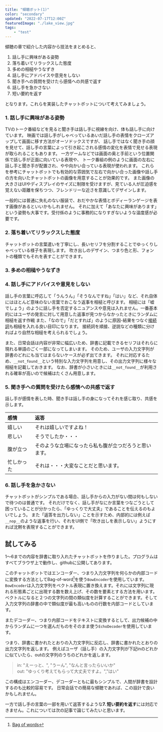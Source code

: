 ```yaml
---
title: "傾聴ボット(1)"
color: "secondary"
updated: "2022-07-17T12:00Z"
featuredImage: "./lake_view.jpg"
tags: 
    - "test"
---
```



傾聴の章で紹介した内容から技法をまとめると、

1. 話し手に興味がある姿勢
2. 落ち着いてリラックスした態度
3. 多めの相槌やうなずき
4. 話し手にアドバイスや意見をしない
5. 聞き手への質問を受けたら感情への共感で返す
6. 話し手を急かさない
7. 短い要約を返す
    
となります。これらを実装したチャットボットについて考えてみましょう。

### 1. 話し手に興味がある姿勢

TVのトーク番組などを見ると聞き手は話し手に視線を向け、体も話し手に向けています。
映画では話し手がしゃべっているあいだ話し手の表情をクローズアップして画面に移す方法がオーソドックスですが、
話し手ではなく聞き手の顔を見せて、話し手の言葉によって引き起こされる感情の変化を表情で見せる表現が取られることもあります。
一方ゲームなどでは画面の奥と手前という位置関係で話し手が正面に向いている表現や、
トーク番組の例のように画面の左右に話し手と聞き手が配置され、やや向かい合っている表現が使われます。
これらを参考にチャットボットでも有効的な雰囲気で左右で向かい合った画像や話し手の方を向いたチャットボットの画像を用意することが効果的です。
また画像の大きさはUIやディスプレイのサイズに制限を受けますが、見ている人が圧迫感を覚えない距離を保ちつつ、フレンドリーな近さを意識してデザインします。

一般的には普通に失礼のない服装で、おだやかな表情とボディーランゲージを表す画像があるといいかもしれません。
それに加えて「あなたに興味があります」という姿勢も大事です。受付係のように事務的になりすぎないような温度感が必要です。

### 2. 落ち着いてリラックスした態度

チャットボットの言葉遣いを丁寧にし、長いセリフを分割することでゆっくりしゃべっている様子を表現します。
吹き出しのデザイン、つまり色と形、フォントの種類でもそれを表すことができます。

### 3. 多めの相槌やうなずき
### 4. 話し手にアドバイスや意見をしない

話し手の言葉に呼応して「うんうん」「そうなんですね」「はい」など、それ自体にはほとんど意味のない言葉でおこなう返事を相槌と呼びます。
相槌には「嘘でしょう」のように話し手を否定するニュアンスや意見は入れません。一番基本的にはユーザの発言に対して用意した返事が見つからなかったときにランダムに相槌を返す作戦
また、「なので」「だとすれば」のように原因-結果をつなぐ[接続詞](https://ja.wikipedia.org/wiki/%E6%8E%A5%E7%B6%9A%E8%A9%9E)も相槌を入れる良い目印になります。
接続詞を順接、逆説などの種類に分ければより自然な相槌を考えられるでしょう。
 
また、日常会話は内容が非常に幅広いため、辞書に記載できるセリフはそれらに現れる単語のごく一部になってしまいます。
そのため、ユーザの入力文字列が辞書のどれにも当てはまらないケースが必ず出てきます。
それに対応するため、`__not_found__`という特別な入力文字列を用意し、その出力文字列に様々な相槌を記載しておきます。
なお、辞書が小さいときには`__not_found__`が利用される確率が高いので候補はたくさん用意します。

### 5. 聞き手への質問を受けたら感情への共感で返す

話し手が感情を表した時、聞き手は話し手の身になってそれを感じ取り、共感を示します。

| 感情 | 返答 |
| :--  | :-- |
| 嬉しい | それは嬉しいですよね！ |
| 悲しい | そうでしたか・・・|
| 腹が立つ | そのような立場になったら私も腹が立つだろうと思います。|
| 忙しかった| それは・・・大変なことだと思います。|

### 6. 話し手を急かさない

チャットボットがシンプルである場合、話し手からの入力がない間は何もしないで待つのは普通です。
それだけでなく、話し手がなにか言葉をつなごうとして困っていることが分かったら、「ゆっくりで大丈夫」であることを伝えるのもよいでしょう。
また「返答を出力しない」ことを示すため、内部的には例えば `__nop__`のような返事を行い、それをUI側で「吹き出しを表示しない」ようにすれば沈黙を表現することができます。

## 試してみる

1〜6までの内容を辞書に取り入れたチャットボットを作りました。プログラムはすべてブラウザ上で動作し、githubに公開してあります。

<Chatbot source='/chatbot/prompter'/>

このチャットボットではエンコーダー、つまり入力文字列を何らかの内部コードに変換する方法としてBag-of-word[^1]を使う`BowEncoder`を使用しています。
`BowEncoder`は入力文字列をベクトル表現に置き換えます。それには文字列に現れる形態素ごとに出現する数を数え上げ、その数を要素とする方法を用います。
ベクトルになると２つの文字列の間の類似度を計算することができます。そして入力文字列の辞書の中で類似度が最も高いものの行数を内部コードとしています。

[^1]: [Bag of words](https://en.wikipedia.org/wiki/Bag-of-words_model)

またデコーダー、つまり内部コードをテキストに変換するとして、出力候補の中からランダムに一つを選んだものをそのまま使う`EchoDecoder`を使用しています。

つまり、辞書に書かれたとおりの入力文字列に反応し、辞書に書かれたとおりの出力文字列を返します。
例えばユーザ（話し手）の入力文字列が下記inのどれかに似ていたら、outの文字列のうちのどれかを返します。

> in: "えーっと、", "うーん", "なんと言ったらいいか"  
> out: "ゆっくり考えてもらって大丈夫ですよ。","はい"

この構成はエンコーダー、デコーダーともに最もシンプルで、人間が辞書を設計するのも比較的容易です。
日常会話での簡易な傾聴であれば、この設計で良いかもしれません。

一方で話し手の言葉の一部を用いて返答するような**7. 短い要約を返す**には対応できません。これについては次の記事で論じてみたいと思います。
